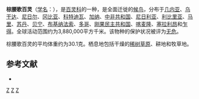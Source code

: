 {{noteTA
|G1=unit
}}
{{Speciesbox 
| taxon = Pinarocorys erythropygia
| image = AlaudaErythropygiaWolf.jpg
| status = LC | status_system = IUCN3.1
| authority = {{link-en|休·埃德温·斯特里克兰|Hugh Edwin Strickland|Strickland}}, 1852
| range_map = 
}}

'''棕腰歌百灵'''（[[学名|学名]]：{{lang|la|''Pinarocorys erythropygia''}}），是[[百灵科|百灵科]]的一种，是全面迁徙的[[鸟类迁徙|候鸟]]，分布于[[几内亚|几内亚]]、[[乌干达|乌干达]]、[[尼日尔|尼日尔]]、[[冈比亚|冈比亚]]、[[科特迪瓦|科特迪瓦]]、[[加纳|加纳]]、[[中非共和国|中非共和国]]、[[尼日利亚|尼日利亚]]、[[利比里亚|利比里亚]]、[[马里|马里]]、[[苏丹|苏丹]]、[[贝宁|贝宁]]、[[布基纳法索|布基纳法索]]、[[多哥|多哥]]、[[刚果民主共和国|刚果民主共和国]]、[[喀麦隆|喀麦隆]]、[[塞拉利昂|塞拉利昂]]和[[乍得|乍得]]。全球活动范围约为3,880,000平方千米。该物种的保护状况被评为[[无危|无危]]。

棕腰歌百灵的平均体重约为30.1克。栖息地包括干燥的[[稀树草原|稀树草原]]、耕地和牧草地。

== 参考文献 ==
*{{cite web|url=http://www.birdlife.org/datazone/speciesfactsheet.php?id=8120&m=0|title=Pinarocorys erythropygia|publisher=[[国际鸟盟|BirdLife.org]]|accessdate=2011-06-27}}
{{Taxonbar|from=Q3233061}}

[[Category:百灵科|Z]]
[[Category:由机器人创建的鸟类条目|Z]]
[[Category:1852年描述的鸟类|Z]]